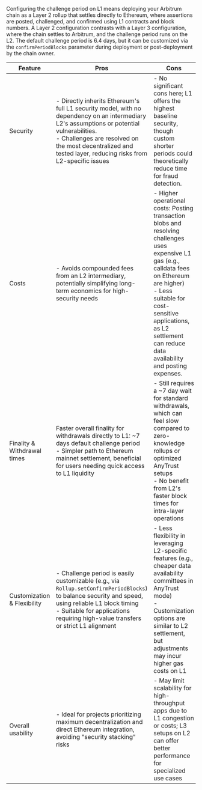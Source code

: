 Configuring the challenge period on L1 means deploying your Arbitrum chain as a Layer 2 rollup that settles directly to Ethereum, where assertions are posted, challenged, and confirmed using L1 contracts and block numbers. A Layer 2 configuration contrasts with a Layer 3 configuration, where the chain settles to Arbitrum, and the challenge period runs on the L2. The default challenge period is 6.4 days, but it can be customized via the `confirmPeriodBlocks` parameter during deployment or post-deployment by the chain owner.

| Feature                     | Pros                                                                                                                                                                                                                                                            | Cons                                                                                                                                                                                                                                                                          |
| --------------------------- | --------------------------------------------------------------------------------------------------------------------------------------------------------------------------------------------------------------------------------------------------------------- | ----------------------------------------------------------------------------------------------------------------------------------------------------------------------------------------------------------------------------------------------------------------------------- |
| Security                    | - Directly inherits Ethereum's full L1 security model, with no dependency on an intermediary L2's assumptions or potential vulnerabilities. <br /> - Challenges are resolved on the most decentralized and tested layer, reducing risks from L2-specific issues | - No significant cons here; L1 offers the highest baseline security, though custom shorter periods could theoretically reduce time for fraud detection.                                                                                                                       |
| Costs                       | - Avoids compounded fees from an L2 intermediary, potentially simplifying long-term economics for high-security needs                                                                                                                                           | - Higher operational costs: Posting transaction blobs and resolving challenges uses expensive L1 gas (e.g., calldata fees on Ethereum are higher) <br /> - Less suitable for cost-sensitive applications, as L2 settlement can reduce data availability and posting expenses. |
| Finality & Withdrawal times | Faster overall finality for withdrawals directly to L1: ~7 days default challenge period <br /> - Simpler path to Ethereum mainnet settlement, beneficial for users needing quick access to L1 liquidity                                                        | - Still requires a ~7 day wait for standard withdrawals, which can feel slow compared to zero-knowledge rollups or optimized AnyTrust setups <br /> - No benefit from L2's faster block times for intra-layer operations                                                      |
| Customization & Flexibility | - Challenge period is easily customizable (e.g., via `Rollup.setConfirmPeriodBlocks`) to balance security and speed, using reliable L1 block timing <br /> - Suitable for applications requiring high-value transfers or strict L1 alignment                    | - Less flexibility in leveraging L2-specific features (e.g., cheaper data availability committees in AnyTrust mode) <br /> - Customization options are similar to L2 settlement, but adjustments may incur higher gas costs on L1                                             |
| Overall usability           | - Ideal for projects prioritizing maximum decentralization and direct Ethereum integration, avoiding "security stacking" risks                                                                                                                                  | - May limit scalability for high-throughput apps due to L1 congestion or costs; L3 setups on L2 can offer better performance for specialized use cases                                                                                                                        |
